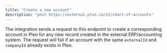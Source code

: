 ```yaml
---
title: "Create a new account"
description: "post https://external.pleo.io/v1/chart-of-accounts"
---
```


The integration sends a request to this endpoint to create a corresponding account in Pleo for any new record created in the external ERP/accounting system. The request will fail if an account with the same `externalId` and `companyId` already exists in Pleo.

